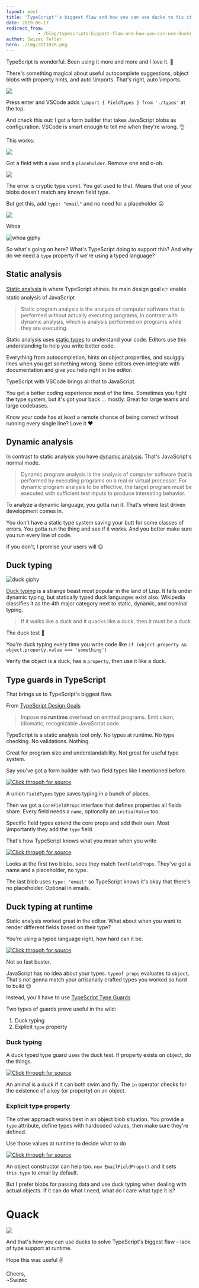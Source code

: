 ```yaml
---
layout: post
title: 'TypeScript''s biggest flaw and how you can use ducks to fix it'
date: 2019-06-17
redirect_from: 
            - /blog/typescripts-biggest-flaw-and-how-you-can-use-ducks-to-fix-it/swizec/9122
author: Swizec Teller
hero: ./img/3It1RzR.png
---
```

TypeScript is wonderful. Been using it more and more and I love it. 🥰





There's something magical about useful autocomplete suggestions, object blobs with property hints, and auto \\imports. That's right, auto \\imports.



![](./img/3It1RzR.png)



Press enter and VSCode adds `\import { FieldTypes } from './types'` at the top.



And check this out: I got a form builder that takes JavaScript blobs as configuration. VSCode is smart enough to tell me when they're wrong. 👌



This works:



![](./img/8jAnn0L.png)



Got a field with a `name` and a `placeholder`. Remove one and o-oh.



![](./img/ulnjYvE.png)



The error is cryptic type vomit. You get used to that. Means that one of your blobs doesn't match any known field type.



But get this, add `type: "email"` and no need for a placeholder 😮



![](./img/43vXqhT.png)



Whoa



![whoa giphy](./img/media-DyvyiFFXF1Yli-giphy.gif)



So what's going on here? What's TypeScript doing to support this? And why do we need a `type` property if we're using a typed language?



## Static analysis



[Static analysis](https://en.wikipedia.org/wiki/Static_program_analysis) is where TypeScript shines. Its main design goal 👉 enable static analysis of JavaScript



> Static program analysis is the analysis of computer software that is performed without actually executing programs, in contrast with dynamic analysis, which is analysis performed on programs while they are executing.



Static analysis uses [static types](https://en.wikipedia.org/wiki/Type_system#Static_typing) to understand your code. Editors use this understanding to help you write better code.



Everything from autocompletion, hints on object properties, and squiggly lines when you get something wrong. Some editors even integrate with documentation and give you help right in the editor.



TypeScript with VSCode brings all that to JavaScript.



You get a better coding experience most of the time. Sometimes you fight the type system, but it's got your back ... mostly. Great for large teams and large codebases.



Know your code has at least a remote chance of being correct without running every single line? Love it ❤️



## Dynamic analysis



In contrast to static analysis you have [dynamic analysis](https://en.wikipedia.org/wiki/Dynamic_program_analysis). That's JavaScript's normal mode.



> Dynamic program analysis is the analysis of computer software that is performed by executing programs on a real or virtual processor. For dynamic program analysis to be effective, the target program must be executed with sufficient test inputs to produce interesting behavior.



To analyze a dynamic language, you gotta run it. That's where test driven development comes in.



You don't have a static type system saving your butt for some classes of errors. You gotta run the thing and see if it works. And you better make sure you run every line of code.



If you don't, I promise your users will 😉



## Duck typing



![duck giphy](./img/media-krewXUB6LBja-giphy.gif)



[Duck typing](https://en.wikipedia.org/wiki/Duck_typing) is a strange beast most popular in the land of Lisp. It falls under dynamic typing, but statically typed duck languages exist also. Wikipedia classifies it as the 4th major category next to static, dynamic, and nominal typing.



> If it walks like a duck and it quacks like a duck, then it must be a duck



The duck test 🦆



You're duck typing every time you write code like `if (object.property && object.property.value === 'something')`



Verify the object is a duck, has a `property`, then use it like a duck.



## Type guards in TypeScript



That brings us to TypeScript's biggest flaw.



From [TypeScript Design Goals](https://github.com/Microsoft/TypeScript/wiki/TypeScript-Design-Goals)



> Impose **no runtime** overhead on emitted programs. Emit clean, idiomatic, recognizable JavaScript code.



TypeScript is a static analysis tool only. No types at runtime. No type checking. No validations. Nothing.



Great for program size and understandability. Not great for useful type system.



Say you've got a form builder with two field types like I mentioned before.



[![Click through for source](./img/techletter.app-screenshot-1560790608889.png)](https://carbon.now.sh/?bg=rgba(255,255,255,1)&t=seti&l=typescript&ds=true&wc=true&wa=true&pv=48px&ph=32px&ln=false&code=%2F%2F%20A%20union%20type%20for%20field%20types%0Aexport%20type%20FieldTypes%20%3D%20TextFieldProps%20%7C%20EmailFieldProps%3B%0A%0A%2F%2F%20All%20fields%20share%20some%20properties%0Aexport%20interface%20CoreFieldProps%20%7B%0A%20%20%20%20name%3A%20string%3B%0A%20%20%20%20initialValue%3F%3A%20string%3B%0A%7D%0A%0A%2F%2F%20Text%20fields%20require%20a%20placeholder%0A%2F%2F%20type%20is%20%60text%60%20by%20default%0Aexport%20interface%20TextFieldProps%20extends%20CoreFieldProps%20%7B%0A%20%20%20%20type%3F%3A%20%22text%22%3B%0A%20%20%20%20placeholder%3A%20string%3B%0A%7D%0A%0A%2F%2F%20Email%20fields%20don't%20require%20a%20placeholder%0Aexport%20interface%20EmailFieldProps%20extends%20CoreFieldProps%20%7B%0A%20%20%20%20type%3A%20%22email%22%3B%0A%20%20%20%20placeholder%3F%3A%20string%3B%0A%7D)



A union `FieldTypes` type saves typing in a bunch of places.



Then we got a `CoreFieldProps` interface that defines properties all fields share. Every field needs a `name`, optionally an `initialValue` too.



Specific field types extend the core props and add their own. Most \\importantly they add the `type` field.



That's how TypeScript knows what you mean when you write



[![Click through for source](./img/techletter.app-screenshot-1560790608727.png)](https://carbon.now.sh/?bg=rgba(255,255,255,1)&t=seti&l=typescript&ds=true&wc=true&wa=true&pv=48px&ph=32px&ln=false&code=%3CForm%0A%20%20%20%20onSubmit%3D%7Bvalues%20%3D%3E%20alert(JSON.stringify(values%2C%20null%2C%202))%7D%0A%20%20%20%20fields%3D%7B%5B%0A%20%20%20%20%20%20%20%20%7B%20name%3A%20%22firstName%22%2C%20placeholder%3A%20%22First%20Name%22%20%7D%2C%0A%20%20%20%20%20%20%20%20%7B%20name%3A%20%22lastName%22%2C%20placeholder%3A%20%22Last%20Name%22%20%7D%2C%0A%20%20%20%20%20%20%20%20%7B%20name%3A%20%22email%22%2C%20type%3A%20%22email%22%20%7D%0A%20%20%20%20%5D%7D%20%2F%3E)



Looks at the first two blobs, sees they match `TextFieldProps`. They've got a name and a placeholder, no type.



The last blob uses `type: "email"` so TypeScript knows it's okay that there's no placeholder. Optional in emails.



## Duck typing at runtime



Static analysis worked great in the editor. What about when you want to render different fields based on their type?



You're using a typed language right, how hard can it be.



[![Click through for source](./img/techletter.app-screenshot-1560797141465.png)](https://carbon.now.sh/?bg=rgba(255,255,255,1)&t=seti&l=typescript&ds=true&wc=true&wa=true&pv=48px&ph=32px&ln=false&code=const%20RenderField%20%3D%20(props%3A%20FieldTypes)%20%3D%3E%20%7B%0A%09if%20(typeof%20props%20%3D%3D%20TextFieldProps)%20%7B%0A%09%09%2F%2F%20render%20a%20text%20field%0A%09%7Delse%20if%20(typeof%20props%20%3D%3D%20EmailFieldProps)%20%7B%0A%09%09%2F%2F%20render%20an%20email%20field%0A%09%7D%0A%7D)



Not so fast buster.



JavaScript has no idea about your types. `typeof props` evaluates to `object`. That's not gonna match your artisanally crafted types you worked so hard to build 😉



Instead, you'll have to use [TypeScript Type Guards](https://www.typescriptlang.org/docs/handbook/advanced-types.html#type-guards-and-differentiating-types)



Two types of guards prove useful in the wild:



1. Duck typing
2. Explicit `type` property



### Duck typing



A duck typed type guard uses the duck test. If property exists on object, do the things.



[![Click through for source](./img/techletter.app-screenshot-1560797140706.png)](https://carbon.now.sh/?bg=rgba(255,255,255,1)&t=seti&l=typescript&ds=true&wc=true&wa=true&pv=48px&ph=32px&ln=false&code=function%20isDuck(animal%3A%20Duck%20%7C%20Elephant%20%7C%20Donkey)%20%7B%0A%09return%20%22swim%22%20in%20animal%20%26%26%20%22fly%22%20in%20animal%3B%0A%7D)



An animal is a duck if it can both swim and fly. The `in` operator checks for the existence of a key (or property) on an object.



### Explicit type property



The other approach works best in an object blob situation. You provide a `type` attribute, define types with hardcoded values, then make sure they're defined.



Use those values at runtime to decide what to do



[![Click through for source](./img/techletter.app-screenshot-1560797142337.png)](https://carbon.now.sh/?bg=rgba(255,255,255,1)&t=seti&l=typescript&ds=true&wc=true&wa=true&pv=48px&ph=32px&ln=false&code=const%20RenderField%20%3D%20(props%3A%20FieldTypes)%20%3D%3E%20%7B%0A%20%20%20%20switch%20(props.type)%20%7B%0A%20%20%20%20%20%20%20%20case%20%22email%22%3A%0A%20%20%20%20%20%20%20%20%20%20%20%20%2F%2F%20render%20email%20field%0A%20%20%20%20%20%20%20%20case%20%22text%22%3A%0A%20%20%20%20%20%20%20%20%20%20%20%20%2F%2F%20render%20text%20field%0A%20%20%20%20%7D%0A%7D%3B)



An object constructor can help too. `new EmailFieldProps()` and it sets `this.type` to email by default.



But I prefer blobs for passing data and use duck typing when dealing with actual objects. If it can do what I need, what do I care what type it is?



# Quack



![](./img/kr3gtct.png)



And that's how you can use ducks to solve TypeScript's biggest flaw – lack of type support at runtime.



Hope this was useful ✌️



Cheers,  
~Swizec